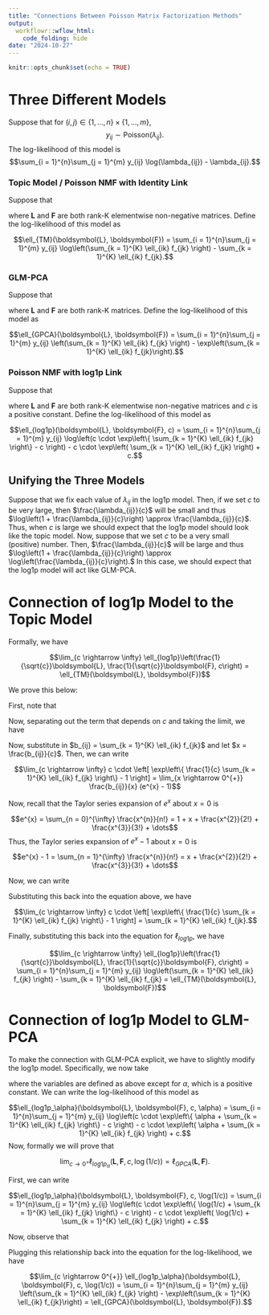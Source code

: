 ```yaml
---
title: "Connections Between Poisson Matrix Factorization Methods"
output:
  workflowr::wflow_html:
    code_folding: hide
date: "2024-10-27"
---
```


```r
knitr::opts_chunk$set(echo = TRUE)
```

# Three Different Models

Suppose that for $(i, j) \in \{1, \dots, n\} \times \{1, \dots, m\}$, $$y_{ij} \sim \textrm{Poisson}(\lambda_{ij}).$$ The log-likelihood of this model is $$\sum_{i = 1}^{n}\sum_{j = 1}^{m} y_{ij} \log(\lambda_{ij}) - \lambda_{ij}.$$

### Topic Model / Poisson NMF with Identity Link

Suppose that

\begin{align}
y_{ij} &\sim \textrm{Poisson}(\lambda_{ij}) \\
\boldsymbol{\Lambda} &= \boldsymbol{L}\boldsymbol{F}^{T},
\end{align}

where $\boldsymbol{L}$ and $\boldsymbol{F}$ are both rank-K elementwise non-negative matrices. Define the log-likelihood of this model as 

$$\ell_{TM}(\boldsymbol{L}, \boldsymbol{F}) = \sum_{i = 1}^{n}\sum_{j = 1}^{m} y_{ij} \log\left(\sum_{k = 1}^{K} \ell_{ik} f_{jk} \right) - \sum_{k = 1}^{K} \ell_{ik} f_{jk}.$$

### GLM-PCA

Suppose that

\begin{align}
y_{ij} &\sim \textrm{Poisson}(\lambda_{ij}) \\
\log(\lambda_{ij}) &= b_{ij} \\
\boldsymbol{B} &= \boldsymbol{L}\boldsymbol{F}^{T},
\end{align}

where $\boldsymbol{L}$ and $\boldsymbol{F}$ are both rank-K matrices. Define the log-likelihood of this model as 

$$\ell_{GPCA}(\boldsymbol{L}, \boldsymbol{F}) = \sum_{i = 1}^{n}\sum_{j = 1}^{m} y_{ij} \left(\sum_{k = 1}^{K} \ell_{ik} f_{jk} \right) - \exp\left(\sum_{k = 1}^{K} \ell_{ik} f_{jk}\right).$$

### Poisson NMF with log1p Link

Suppose that

\begin{align}
y_{ij} &\sim \textrm{Poisson}(\lambda_{ij}) \\
\log\left(1 + \frac{\lambda_{ij}}c\right) &= b_{ij} \\
\boldsymbol{B} &= \boldsymbol{L}\boldsymbol{F}^{T},
\end{align}

where $\boldsymbol{L}$ and $\boldsymbol{F}$ are both rank-K elementwise non-negative matrices and $c$ is a positive constant. Define the log-likelihood of this model as 

$$\ell_{log1p}(\boldsymbol{L}, \boldsymbol{F}, c) = \sum_{i = 1}^{n}\sum_{j = 1}^{m} y_{ij} \log\left(c \cdot \exp\left\{ \sum_{k = 1}^{K} \ell_{ik} f_{jk} \right\} - c \right) - c \cdot \exp\left( \sum_{k = 1}^{K} \ell_{ik} f_{jk} \right) + c.$$

## Unifying the Three Models

Suppose that we fix each value of $\lambda_{ij}$ in the log1p model. Then, if we set $c$ to be very large, then $\frac{\lambda_{ij}}{c}$ will be small and thus $\log\left(1 + \frac{\lambda_{ij}}{c}\right) \approx \frac{\lambda_{ij}}{c}$. Thus, when $c$ is large we should expect that the log1p model should look like the topic model. Now, suppose that we set $c$ to be a very small (positive) number. Then, $\frac{\lambda_{ij}}{c}$ will be large and thus $\log\left(1 + \frac{\lambda_{ij}}{c}\right) \approx \log\left(\frac{\lambda_{ij}}{c}\right).$ In this case, we should expect that the log1p model will act like GLM-PCA. 

# Connection of log1p Model to the Topic Model

Formally, we have 

$$\lim_{c \rightarrow \infty} \ell_{log1p}\left(\frac{1}{\sqrt{c}}\boldsymbol{L}, \frac{1}{\sqrt{c}}\boldsymbol{F}, c\right) = \ell_{TM}(\boldsymbol{L}, \boldsymbol{F})$$

We prove this below:

First, note that

\begin{equation*}
\ell_{log1p}\left(\frac{1}{\sqrt{c}}\boldsymbol{L}, \frac{1}{\sqrt{c}}\boldsymbol{F}, c\right) = \sum_{i = 1}^{n}\sum_{j = 1}^{m} y_{ij} \log\left(c \cdot \exp\left\{ \frac{1}{c} \sum_{k = 1}^{K} \ell_{ik} f_{jk} \right\} - c \right) - c \cdot \exp\left( \frac{1}{c} \sum_{k = 1}^{K} \ell_{ik} f_{jk} \right) + c
\end{equation*}

Now, separating out the term that depends on $c$ and taking the limit, we have

\begin{align*}
\lim_{c \rightarrow \infty} c \cdot \exp\left\{ \frac{1}{c} \sum_{k = 1}^{K} \ell_{ik} f_{jk} \right\} - c &= \lim_{c \rightarrow \infty} c \cdot \left[ \exp\left\{ \frac{1}{c} \sum_{k = 1}^{K} \ell_{ik} f_{jk} \right\} - 1 \right]
\end{align*}

Now, substitute in $b_{ij} = \sum_{k = 1}^{K} \ell_{ik} f_{jk}$ and let $x = \frac{b_{ij}}{c}$. Then, we can write

$$\lim_{c \rightarrow \infty} c \cdot \left[ \exp\left\{ \frac{1}{c} \sum_{k = 1}^{K} \ell_{ik} f_{jk} \right\} - 1 \right] = \lim_{x \rightarrow 0^{+}} \frac{b_{ij}}{x} (e^{x} - 1)$$

Now, recall that the Taylor series expansion of $e^{x}$ about $x = 0$ is

$$e^{x} = \sum_{n = 0}^{\infty} \frac{x^{n}}{n!} = 1 + x + \frac{x^{2}}{2!} + \frac{x^{3}}{3!} + \dots$$
Thus, the Taylor series expansion of $e^{x} - 1$ about $x = 0$ is

$$e^{x} - 1 = \sum_{n = 1}^{\infty} \frac{x^{n}}{n!} = x + \frac{x^{2}}{2!} + \frac{x^{3}}{3!} + \dots$$

Now, we can write 

\begin{align*}
\lim_{x \rightarrow 0^{+}} \frac{b_{ij}}{x} (e^{x} - 1) &= \lim_{x \rightarrow 0^{+}} \frac{b_{ij}}{x} \left(x + \frac{x^{2}}{2!} + \frac{x^{3}}{3!} + \dots \right) \\
&= \lim_{x \rightarrow 0^{+}} \left(b_{ij} + \frac{b_{ij}x}{2!} + \frac{b_{ij} x^{2}}{3!} + \dots \right) \\
&= b_{ij}.
\end{align*}

Substituting this back into the equation above, we have

$$\lim_{c \rightarrow \infty} c \cdot \left[ \exp\left\{ \frac{1}{c} \sum_{k = 1}^{K} \ell_{ik} f_{jk} \right\} - 1 \right] = \sum_{k = 1}^{K} \ell_{ik} f_{jk}.$$

Finally, substituting this back into the equation for $\ell_{log1p}$, we have

$$\lim_{c \rightarrow \infty} \ell_{log1p}\left(\frac{1}{\sqrt{c}}\boldsymbol{L}, \frac{1}{\sqrt{c}}\boldsymbol{F}, c\right)  = \sum_{i = 1}^{n}\sum_{j = 1}^{m} y_{ij} \log\left(\sum_{k = 1}^{K} \ell_{ik} f_{jk} \right) - \sum_{k = 1}^{K} \ell_{ik} f_{jk} = \ell_{TM}(\boldsymbol{L}, \boldsymbol{F})$$

# Connection of log1p Model to GLM-PCA

To make the connection with GLM-PCA explicit, we have to slightly modify the log1p model. Specifically, we now take

\begin{align}
y_{ij} &\sim \textrm{Poisson}(\lambda_{ij}) \\
\log\left(1 + \frac{\lambda_{ij}}c\right) &= \alpha + b_{ij} \\
\boldsymbol{B} &= \boldsymbol{L}\boldsymbol{F}^{T},
\end{align}

where the variables are defined as above except for $\alpha$, which is a positive constant. We can write the log-likelihood of this model as 

$$\ell_{log1p_\alpha}(\boldsymbol{L}, \boldsymbol{F}, c, \alpha) = \sum_{i = 1}^{n}\sum_{j = 1}^{m} y_{ij} \log\left(c \cdot \exp\left\{ \alpha + \sum_{k = 1}^{K} \ell_{ik} f_{jk} \right\} - c \right) - c \cdot \exp\left( \alpha + \sum_{k = 1}^{K} \ell_{ik} f_{jk} \right) + c.$$
Now, formally we will prove that 

$$\lim_{c \rightarrow 0^{+}} \ell_{log1p_\alpha}\left(\boldsymbol{L}, \boldsymbol{F}, c, \log(1/c) \right) = \ell_{GPCA}(\boldsymbol{L}, \boldsymbol{F}).$$

First, we can write

$$\ell_{log1p_\alpha}(\boldsymbol{L}, \boldsymbol{F}, c, \log(1/c)) = \sum_{i = 1}^{n}\sum_{j = 1}^{m} y_{ij} \log\left(c \cdot \exp\left\{ \log(1/c) + \sum_{k = 1}^{K} \ell_{ik} f_{jk} \right\} - c \right) - c \cdot \exp\left( \log(1/c) + \sum_{k = 1}^{K} \ell_{ik} f_{jk} \right) + c.$$

Now, observe that 

\begin{align*}
\lim_{c \rightarrow 0^{+}} c [\exp\{\log(1 / c) + x\} - 1] &= \lim_{c \rightarrow 0^{+}} c [\exp\{\log(1 / c)\}\exp(x) - 1] \\
&= \lim_{c \rightarrow 0^{+}} c \frac{1}{c} \exp(x) - c \\
&= \exp(x).
\end{align*}

Plugging this relationship back into the equation for the log-likelihood, we have

$$\lim_{c \rightarrow 0^{+}} \ell_{log1p_\alpha}(\boldsymbol{L}, \boldsymbol{F}, c, \log(1/c)) = \sum_{i = 1}^{n}\sum_{j = 1}^{m} y_{ij} \left(\sum_{k = 1}^{K} \ell_{ik} f_{jk} \right) - \exp\left(\sum_{k = 1}^{K} \ell_{ik} f_{jk}\right) = \ell_{GPCA}(\boldsymbol{L}, \boldsymbol{F}).$$
